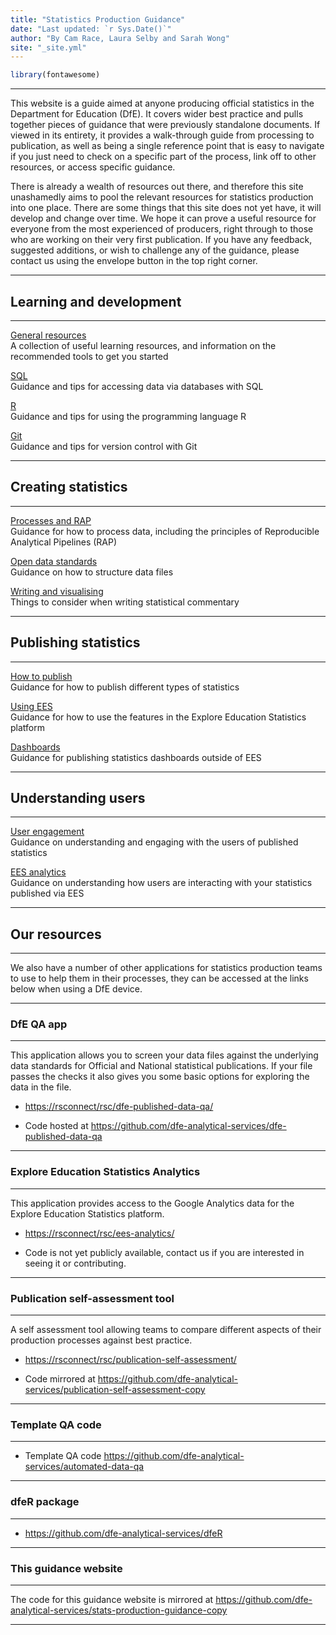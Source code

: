 ```yaml
---
title: "Statistics Production Guidance"
date: "Last updated: `r Sys.Date()`"
author: "By Cam Race, Laura Selby and Sarah Wong"
site: "_site.yml"
---
```


```r
library(fontawesome)

```

---

This website is a guide aimed at anyone producing official statistics in the Department for Education (DfE). It covers wider best practice and pulls together pieces of guidance that were previously standalone documents. If viewed in its entirety, it provides a walk-through guide from processing to publication, as well as being a single reference point that is easy to navigate if you just need to check on a specific part of the process, link off to other resources, or access specific guidance.

There is already a wealth of resources out there, and therefore this site unashamedly aims to pool the relevant resources for statistics production into one place. There are some things that this site does not yet have, it will develop and change over time. We hope it can prove a useful resource for everyone from the most experienced of producers, right through to those who are working on their very first publication. If you have any feedback, suggested additions, or wish to challenge any of the guidance, please contact us using the envelope button in the top right corner.

---

## Learning and development

---

[General resources](l+d.html)  
A collection of useful learning resources, and information on the recommended tools to get you started

[SQL](sql.html)  
Guidance and tips for accessing data via databases with SQL

[R](r.html)  
Guidance and tips for using the programming language R

[Git](git.html)  
Guidance and tips for version control with Git

---

## Creating statistics

---

[Processes and RAP](rap.html)  
Guidance for how to process data, including the principles of Reproducible Analytical Pipelines (RAP)

[Open data standards](ud.html)  
Guidance on how to structure data files

[Writing and visualising](cd.html)  
Things to consider when writing statistical commentary

---

## Publishing statistics

---

[How to publish](pub.html)  
Guidance for how to publish different types of statistics

[Using EES](ees.html)  
Guidance for how to use the features in the Explore Education Statistics platform

[Dashboards](dashboards.html)  
Guidance for publishing statistics dashboards outside of EES

---

## Understanding users

---

[User engagement](user_eng.html)  
Guidance on understanding and engaging with the users of published statistics

[EES analytics](user_an.html)  
Guidance on understanding how users are interacting with your statistics published via EES

---

## Our resources

---

We also have a number of other applications for statistics production teams to use to help them in their processes, they can be accessed at the links below when using a DfE device.

---

### DfE QA app

---

This application allows you to screen your data files against the underlying data standards for Official and National statistical publications. If your file passes the checks it also gives you some basic options for exploring the data in the file.

 - [https://rsconnect/rsc/dfe-published-data-qa/](https://rsconnect/rsc/dfe-published-data-qa/){target="_blank" rel="noopener noreferrer"}

 - Code hosted at [https://github.com/dfe-analytical-services/dfe-published-data-qa](https://github.com/dfe-analytical-services/dfe-published-data-qa){target="_blank" rel="noopener noreferrer"}

---

### Explore Education Statistics Analytics

---

This application provides access to the Google Analytics data for the Explore Education Statistics platform.

 - [https://rsconnect/rsc/ees-analytics/](https://rsconnect/rsc/ees-analytics/){target="_blank" rel="noopener noreferrer"}

 - Code is not yet publicly available, contact us if you are interested in seeing it or contributing.

---

### Publication self-assessment tool

---

A self assessment tool allowing teams to compare different aspects of their production processes against best practice.

 - [https://rsconnect/rsc/publication-self-assessment/](https://rsconnect/rsc/publication-self-assessment/){target="_blank" rel="noopener noreferrer"}

 - Code mirrored at [https://github.com/dfe-analytical-services/publication-self-assessment-copy](https://github.com/dfe-analytical-services/publication-self-assessment-copy){target="_blank" rel="noopener noreferrer"}

---

### Template QA code

---

- Template QA code
[https://github.com/dfe-analytical-services/automated-data-qa](https://github.com/dfe-analytical-services/automated-data-qa){target="_blank" rel="noopener noreferrer"}

---

### dfeR package

---

- [https://github.com/dfe-analytical-services/dfeR](https://github.com/dfe-analytical-services/dfeR){target="_blank" rel="noopener noreferrer"}

---

### This guidance website

---

The code for this guidance website is mirrored at [https://github.com/dfe-analytical-services/stats-production-guidance-copy](https://github.com/dfe-analytical-services/stats-production-guidance-copy){target="_blank" rel="noopener noreferrer"}

---
